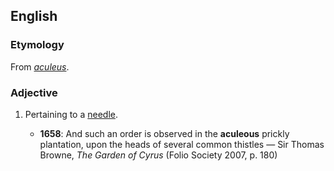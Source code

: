 ==English==

===Etymology===
From {{L.}} ''[[aculeus]]''.

===Adjective===
{{en-adj}}

# {{context|obsolete|rare}} Pertaining to a [[needle]].
#*'''1658''': And such an order is observed in the '''aculeous''' prickly plantation, upon the heads of several common thistles — Sir Thomas Browne, ''The Garden of Cyrus'' (Folio Society 2007, p. 180)